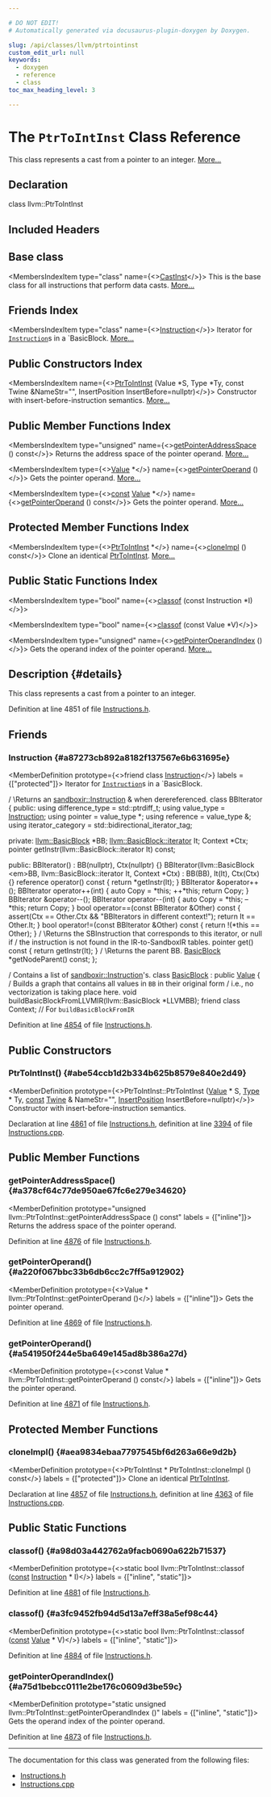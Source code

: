 ```yaml
---

# DO NOT EDIT!
# Automatically generated via docusaurus-plugin-doxygen by Doxygen.

slug: /api/classes/llvm/ptrtointinst
custom_edit_url: null
keywords:
  - doxygen
  - reference
  - class
toc_max_heading_level: 3

---
```





# The `PtrToIntInst` Class Reference

<DoxygenPage pluginConfig={pluginConfig}>

This class represents a cast from a pointer to an integer. <a href="#details">More...</a>

## Declaration

<CodeBlock>class llvm::PtrToIntInst</CodeBlock>

## Included Headers

<IncludesList>
<IncludesListItem
  filePath="llvm/IR/Instructions.h"
  permalink="/docs/api/files/include/include/llvm/include/llvm/ir/instructions-h"
  isLocal="true" />
</IncludesList>

## Base class

<MembersIndex>

<MembersIndexItem
  type="class"
  name={<><a href="/docs/api/classes/llvm/castinst">CastInst</a></>}>
This is the base class for all instructions that perform data casts. <a href="/docs/api/classes/llvm/castinst/#details">More...</a>
</MembersIndexItem>

</MembersIndex>

## Friends Index

<MembersIndex>

<MembersIndexItem
  type="class"
  name={<><a href="#a87273cb892a8182f137567e6b631695e">Instruction</a></>}>
Iterator for <code><a href="/docs/api/classes/llvm/instruction">Instruction</a></code>s in a &#96;BasicBlock. <a href="#a87273cb892a8182f137567e6b631695e">More...</a>
</MembersIndexItem>

</MembersIndex>

## Public Constructors Index

<MembersIndex>

<MembersIndexItem
  name={<><a href="#abe54ccb1d2b334b625b8579e840e2d49">PtrToIntInst</a> (Value &#42;S, Type &#42;Ty, const Twine &amp;NameStr=&quot;&quot;, InsertPosition InsertBefore=nullptr)</>}>
Constructor with insert-before-instruction semantics. <a href="#abe54ccb1d2b334b625b8579e840e2d49">More...</a>
</MembersIndexItem>

</MembersIndex>

## Public Member Functions Index

<MembersIndex>

<MembersIndexItem
  type="unsigned"
  name={<><a href="#a378cf64c77de950ae67fc6e279e34620">getPointerAddressSpace</a> () const</>}>
Returns the address space of the pointer operand. <a href="#a378cf64c77de950ae67fc6e279e34620">More...</a>
</MembersIndexItem>

<MembersIndexItem
  type={<><a href="/docs/api/classes/llvm/value">Value</a> &#42;</>}
  name={<><a href="#a220f067bbc33b6db6cc2c7ff5a912902">getPointerOperand</a> ()</>}>
Gets the pointer operand. <a href="#a220f067bbc33b6db6cc2c7ff5a912902">More...</a>
</MembersIndexItem>

<MembersIndexItem
  type={<><a href="/docs/api/files/lib/lib/target/lib/target/aarch64/aarch64promoteconstant-cpp/#a90f8350fecae261c25be85d38b451bff">const</a> <a href="/docs/api/classes/llvm/value">Value</a> &#42;</>}
  name={<><a href="#a541950f244e5ba649e145ad8b386a27d">getPointerOperand</a> () const</>}>
Gets the pointer operand. <a href="#a541950f244e5ba649e145ad8b386a27d">More...</a>
</MembersIndexItem>

</MembersIndex>

## Protected Member Functions Index

<MembersIndex>

<MembersIndexItem
  type={<><a href="/docs/api/classes/llvm/ptrtointinst">PtrToIntInst</a> &#42;</>}
  name={<><a href="#aea9834ebaa7797545bf6d263a66e9d2b">cloneImpl</a> () const</>}>
Clone an identical <a href="/docs/api/classes/llvm/ptrtointinst">PtrToIntInst</a>. <a href="#aea9834ebaa7797545bf6d263a66e9d2b">More...</a>
</MembersIndexItem>

</MembersIndex>

## Public Static Functions Index

<MembersIndex>

<MembersIndexItem
  type="bool"
  name={<><a href="#a98d03a442762a9facb0690a622b71537">classof</a> (const Instruction &#42;I)</>}>
</MembersIndexItem>

<MembersIndexItem
  type="bool"
  name={<><a href="#a3fc9452fb94d5d13a7eff38a5ef98c44">classof</a> (const Value &#42;V)</>}>
</MembersIndexItem>

<MembersIndexItem
  type="unsigned"
  name={<><a href="#a75d1bebcc0111e2be176c0609d3be59c">getPointerOperandIndex</a> ()</>}>
Gets the operand index of the pointer operand. <a href="#a75d1bebcc0111e2be176c0609d3be59c">More...</a>
</MembersIndexItem>

</MembersIndex>

## Description {#details}

This class represents a cast from a pointer to an integer.

Definition at line 4851 of file <a href="/docs/api/files/include/include/llvm/include/llvm/ir/instructions-h">Instructions.h</a>.

<SectionDefinition>

## Friends

### Instruction {#a87273cb892a8182f137567e6b631695e}

<MemberDefinition
  prototype={<>friend class <a href="/docs/api/classes/llvm/instruction">Instruction</a></>}
  labels = {["protected"]}>
Iterator for <code><a href="/docs/api/classes/llvm/instruction">Instruction</a></code>s in a &#96;BasicBlock.

/ \\Returns an <a href="/docs/api/classes/llvm/sandboxir/instruction">sandboxir::Instruction</a> &amp; when derereferenced. class BBIterator &#123; public: using difference&#95;type = std::ptrdiff&#95;t; using value&#95;type = <a href="/docs/api/classes/llvm/instruction">Instruction</a>; using pointer = value&#95;type &#42;; using reference = value&#95;type &amp;; using iterator&#95;category = std::bidirectional&#95;iterator&#95;tag;

private: <a href="/docs/api/classes/llvm/basicblock">llvm::BasicBlock</a> &#42;BB; <a href="/docs/api/classes/llvm/basicblock/#a98c0a84a5dfa8bce341c829709f171e5">llvm::BasicBlock::iterator</a> It; Context &#42;Ctx; pointer getInstr(llvm::BasicBlock::iterator It) const;

public: BBIterator() : BB(nullptr), Ctx(nullptr) &#123;&#125; BBIterator(llvm::BasicBlock &lt;em&gt;BB, llvm::BasicBlock::iterator It, Context &#42;Ctx) : BB(BB), It(It), Ctx(Ctx) &#123;&#125; reference operator() const &#123; return &#42;getInstr(It); &#125; BBIterator &amp;operator++(); BBIterator operator++(int) &#123; auto Copy = &#42;this; ++&#42;this; return Copy; &#125; BBIterator &amp;operator--(); BBIterator operator--(int) &#123; auto Copy = &#42;this; –&#42;this; return Copy; &#125; bool operator==(const BBIterator &amp;Other) const &#123; assert(Ctx == Other.Ctx &amp;&amp; &quot;BBIterators in different context!&quot;); return It == Other.It; &#125; bool operator!=(const BBIterator &amp;Other) const &#123; return !(&#42;this == Other); &#125; / \\Returns the SBInstruction that corresponds to this iterator, or null if / the instruction is not found in the IR-to-SandboxIR tables. pointer get() const &#123; return getInstr(It); &#125; / \\Returns the parent BB. <a href="/docs/api/classes/llvm/basicblock">BasicBlock</a> &#42;getNodeParent() const; &#125;;

/ Contains a list of <a href="/docs/api/classes/llvm/sandboxir/instruction">sandboxir::Instruction</a>&#39;s. class <a href="/docs/api/classes/llvm/basicblock">BasicBlock</a> : public <a href="/docs/api/classes/llvm/value">Value</a> &#123; / Builds a graph that contains all values in <code>BB</code> in their original form / i.e., no vectorization is taking place here. void buildBasicBlockFromLLVMIR(llvm::BasicBlock &#42;LLVMBB); friend class Context; // For <code>buildBasicBlockFromIR</code>

Definition at line <a href="/docs/api/files/include/include/llvm/include/llvm/ir/instructions-h/#l04854">4854</a> of file <a href="/docs/api/files/include/include/llvm/include/llvm/ir/instructions-h">Instructions.h</a>.
</MemberDefinition>

</SectionDefinition>

<SectionDefinition>

## Public Constructors

### PtrToIntInst() {#abe54ccb1d2b334b625b8579e840e2d49}

<MemberDefinition
  prototype={<>PtrToIntInst::PtrToIntInst (<a href="/docs/api/classes/llvm/value">Value</a> &#42; S, <a href="/docs/api/classes/llvm/type">Type</a> &#42; Ty, <a href="/docs/api/files/lib/lib/target/lib/target/aarch64/aarch64promoteconstant-cpp/#a90f8350fecae261c25be85d38b451bff">const</a> <a href="/docs/api/classes/llvm/twine">Twine</a> &amp; NameStr=&quot;&quot;, <a href="/docs/api/classes/llvm/insertposition">InsertPosition</a> InsertBefore=nullptr)</>}>
Constructor with insert-before-instruction semantics.

Declaration at line <a href="/docs/api/files/include/include/llvm/include/llvm/ir/instructions-h/#l04861">4861</a> of file <a href="/docs/api/files/include/include/llvm/include/llvm/ir/instructions-h">Instructions.h</a>, definition at line <a href="/docs/api/files/lib/lib/ir/instructions-cpp/#l03394">3394</a> of file <a href="/docs/api/files/lib/lib/ir/instructions-cpp">Instructions.cpp</a>.
</MemberDefinition>

</SectionDefinition>

<SectionDefinition>

## Public Member Functions

### getPointerAddressSpace() {#a378cf64c77de950ae67fc6e279e34620}

<MemberDefinition
  prototype="unsigned llvm::PtrToIntInst::getPointerAddressSpace () const"
  labels = {["inline"]}>
Returns the address space of the pointer operand.

Definition at line <a href="/docs/api/files/include/include/llvm/include/llvm/ir/instructions-h/#l04876">4876</a> of file <a href="/docs/api/files/include/include/llvm/include/llvm/ir/instructions-h">Instructions.h</a>.
</MemberDefinition>

### getPointerOperand() {#a220f067bbc33b6db6cc2c7ff5a912902}

<MemberDefinition
  prototype={<>Value &#42; llvm::PtrToIntInst::getPointerOperand ()</>}
  labels = {["inline"]}>
Gets the pointer operand.

Definition at line <a href="/docs/api/files/include/include/llvm/include/llvm/ir/instructions-h/#l04869">4869</a> of file <a href="/docs/api/files/include/include/llvm/include/llvm/ir/instructions-h">Instructions.h</a>.
</MemberDefinition>

### getPointerOperand() {#a541950f244e5ba649e145ad8b386a27d}

<MemberDefinition
  prototype={<>const Value &#42; llvm::PtrToIntInst::getPointerOperand () const</>}
  labels = {["inline"]}>
Gets the pointer operand.

Definition at line <a href="/docs/api/files/include/include/llvm/include/llvm/ir/instructions-h/#l04871">4871</a> of file <a href="/docs/api/files/include/include/llvm/include/llvm/ir/instructions-h">Instructions.h</a>.
</MemberDefinition>

</SectionDefinition>

<SectionDefinition>

## Protected Member Functions

### cloneImpl() {#aea9834ebaa7797545bf6d263a66e9d2b}

<MemberDefinition
  prototype={<>PtrToIntInst &#42; PtrToIntInst::cloneImpl () const</>}
  labels = {["protected"]}>
Clone an identical <a href="/docs/api/classes/llvm/ptrtointinst">PtrToIntInst</a>.

Declaration at line <a href="/docs/api/files/include/include/llvm/include/llvm/ir/instructions-h/#l04857">4857</a> of file <a href="/docs/api/files/include/include/llvm/include/llvm/ir/instructions-h">Instructions.h</a>, definition at line <a href="/docs/api/files/lib/lib/ir/instructions-cpp/#l04363">4363</a> of file <a href="/docs/api/files/lib/lib/ir/instructions-cpp">Instructions.cpp</a>.
</MemberDefinition>

</SectionDefinition>

<SectionDefinition>

## Public Static Functions

### classof() {#a98d03a442762a9facb0690a622b71537}

<MemberDefinition
  prototype={<>static bool llvm::PtrToIntInst::classof (<a href="/docs/api/files/lib/lib/target/lib/target/aarch64/aarch64promoteconstant-cpp/#a90f8350fecae261c25be85d38b451bff">const</a> <a href="/docs/api/classes/llvm/instruction">Instruction</a> &#42; I)</>}
  labels = {["inline", "static"]}>

Definition at line <a href="/docs/api/files/include/include/llvm/include/llvm/ir/instructions-h/#l04881">4881</a> of file <a href="/docs/api/files/include/include/llvm/include/llvm/ir/instructions-h">Instructions.h</a>.
</MemberDefinition>

### classof() {#a3fc9452fb94d5d13a7eff38a5ef98c44}

<MemberDefinition
  prototype={<>static bool llvm::PtrToIntInst::classof (<a href="/docs/api/files/lib/lib/target/lib/target/aarch64/aarch64promoteconstant-cpp/#a90f8350fecae261c25be85d38b451bff">const</a> <a href="/docs/api/classes/llvm/value">Value</a> &#42; V)</>}
  labels = {["inline", "static"]}>

Definition at line <a href="/docs/api/files/include/include/llvm/include/llvm/ir/instructions-h/#l04884">4884</a> of file <a href="/docs/api/files/include/include/llvm/include/llvm/ir/instructions-h">Instructions.h</a>.
</MemberDefinition>

### getPointerOperandIndex() {#a75d1bebcc0111e2be176c0609d3be59c}

<MemberDefinition
  prototype="static unsigned llvm::PtrToIntInst::getPointerOperandIndex ()"
  labels = {["inline", "static"]}>
Gets the operand index of the pointer operand.

Definition at line <a href="/docs/api/files/include/include/llvm/include/llvm/ir/instructions-h/#l04873">4873</a> of file <a href="/docs/api/files/include/include/llvm/include/llvm/ir/instructions-h">Instructions.h</a>.
</MemberDefinition>

</SectionDefinition>

<hr/>

The documentation for this class was generated from the following files:

<ul>
<li><a href="/docs/api/files/include/include/llvm/include/llvm/ir/instructions-h">Instructions.h</a></li>
<li><a href="/docs/api/files/lib/lib/ir/instructions-cpp">Instructions.cpp</a></li>
</ul>

</DoxygenPage>
